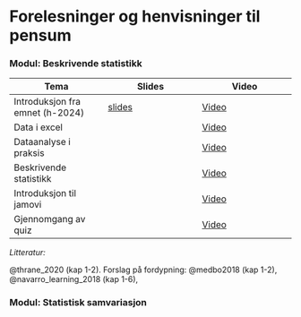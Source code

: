 # Forelesninger og henvisninger til pensum





### Modul: Beskrivende statistikk

|Tema |Slides |Video|
|---|---|---|
|Introduksjon fra emnet (h-2024)|[slides](present/01-intro.html)|[Video](https://inn.cloud.panopto.eu/Panopto/Pages/Viewer.aspx?id=c0d0562a-d28f-4043-8c29-b11e00ce1cdb)|
|Data i excel||[Video](https://inn.cloud.panopto.eu/Panopto/Pages/Viewer.aspx?id=5c6702d0-b056-4c53-99c6-b11e00cedc5f)|
|Dataanalyse i praksis||[Video](https://inn.cloud.panopto.eu/Panopto/Pages/Viewer.aspx?id=849041eb-2f47-42a5-897b-b11e00cf30b8)|
|Beskrivende statistikk||[Video](https://inn.cloud.panopto.eu/Panopto/Pages/Viewer.aspx?id=f2abb1a7-d4c0-4f57-a8c8-b11e00cf6efb)|
|Introduksjon til jamovi||[Video](https://inn.cloud.panopto.eu/Panopto/Pages/Viewer.aspx?id=0c395866-d215-450e-b817-b11e00cff874)|
|Gjennomgang av quiz||[Video](https://inn.cloud.panopto.eu/Panopto/Pages/Viewer.aspx?id=6712a2ca-63cf-42b4-a1ae-b12200e056ea)|

*Litteratur:*

@thrane_2020 (kap 1-2). Forslag på fordypning: @medbo2018 (kap 1-2), @navarro_learning_2018 (kap 1-6), 




### Modul: Statistisk samvariasjon



